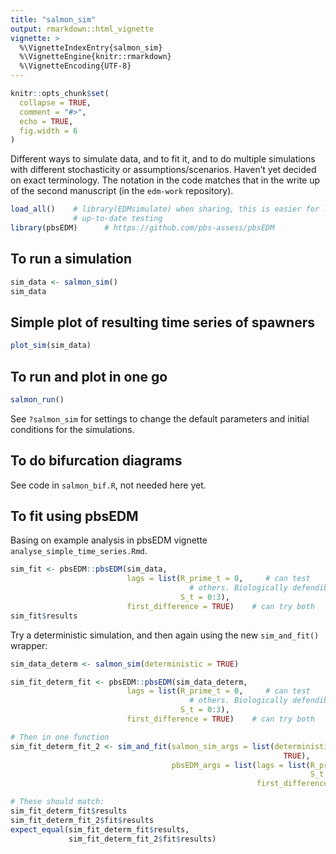 ```yaml
---
title: "salmon_sim"
output: rmarkdown::html_vignette
vignette: >
  %\VignetteIndexEntry{salmon_sim}
  %\VignetteEngine{knitr::rmarkdown}
  %\VignetteEncoding{UTF-8}
---
```


```r
knitr::opts_chunk$set(
  collapse = TRUE,
  comment = "#>",
  echo = TRUE,
  fig.width = 6
)
```

Different ways to simulate data, and to fit it, and to do multiple simulations
with different stochasticity or assumptions/scenarios. Haven't yet decided on
exact terminology.
The notation in the code matches that in the write up of the second manuscript (in the `edm-work` repository).

```r
load_all()    # library(EDMsimulate) when sharing, this is easier for local
              # up-to-date testing
library(pbsEDM)      # https://github.com/pbs-assess/pbsEDM
```

## To run a simulation
```r
sim_data <- salmon_sim()
sim_data
```

##  Simple plot of resulting time series of spawners
```r
plot_sim(sim_data)
```

## To run and plot in one go
```r
salmon_run()
```

See `?salmon_sim` for settings to change the default parameters and initial
conditions for the simulations.

## To do bifurcation diagrams

See code in `salmon_bif.R`, not needed here yet.

## To fit using pbsEDM

Basing on example analysis in pbsEDM vignette `analyse_simple_time_series.Rmd`.

```r
sim_fit <- pbsEDM::pbsEDM(sim_data,
                          lags = list(R_prime_t = 0,     # can test
                                        # others. Biologically defendible assumptions
                                      S_t = 0:3),
                          first_difference = TRUE)    # can try both
sim_fit$results
```

Try a deterministic simulation, and then again using the new `sim_and_fit()`
wrapper:
```r
sim_data_determ <- salmon_sim(deterministic = TRUE)

sim_fit_determ_fit <- pbsEDM::pbsEDM(sim_data_determ,
                          lags = list(R_prime_t = 0,     # can test
                                        # others. Biologically defendible assumptions
                                      S_t = 0:3),
                          first_difference = TRUE)    # can try both

# Then in one function
sim_fit_determ_fit_2 <- sim_and_fit(salmon_sim_args = list(deterministic =
                                                             TRUE),
                                    pbsEDM_args = list(lags = list(R_prime_t = 0,
                                                                   S_t = 0:3),
                                                       first_difference = TRUE))

# These should match:
sim_fit_determ_fit$results
sim_fit_determ_fit_2$fit$results
expect_equal(sim_fit_determ_fit$results,
             sim_fit_determ_fit_2$fit$results)
```
